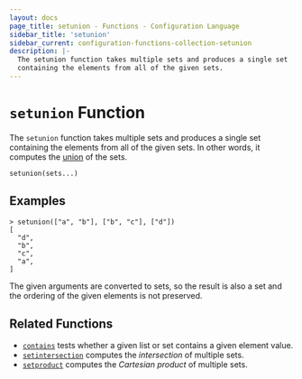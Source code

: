 ```yaml
---
layout: docs
page_title: setunion - Functions - Configuration Language
sidebar_title: 'setunion'
sidebar_current: configuration-functions-collection-setunion
description: |-
  The setunion function takes multiple sets and produces a single set
  containing the elements from all of the given sets.
---
```


# `setunion` Function

The `setunion` function takes multiple sets and produces a single set
containing the elements from all of the given sets. In other words, it
computes the [union](<https://en.wikipedia.org/wiki/Union_(set_theory)>) of
the sets.

```hcl
setunion(sets...)
```

## Examples

```
> setunion(["a", "b"], ["b", "c"], ["d"])
[
  "d",
  "b",
  "c",
  "a",
]
```

The given arguments are converted to sets, so the result is also a set and
the ordering of the given elements is not preserved.

## Related Functions

- [`contains`](./contains.html) tests whether a given list or set contains
  a given element value.
- [`setintersection`](./setintersection.html) computes the _intersection_ of
  multiple sets.
- [`setproduct`](./setproduct.html) computes the _Cartesian product_ of multiple
  sets.
